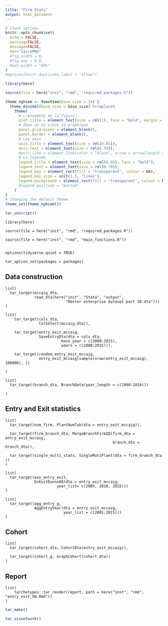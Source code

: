 ```yaml
---
title: "Firm Stats"
output: html_document
---
```



```r
# Chunk options
knitr::opts_chunk$set(
  echo = FALSE,
  warning=FALSE,
  message=FALSE,
  dev="CairoPNG"
  #fig.width = 6,
  #fig.asp = 0.8,
  #out.width = "80%"
)
#options(knitr.duplicate.label = "allow")

```

```r

library(here)

source(file = here("inst", "rmd", "required_packages.R"))


```

```r

theme_nghiem <- function(base_size = 14) {
  theme_minimal(base_size = base_size) %+replace%
    theme(
      # L'ensemble de la figure
      plot.title = element_text(size = rel(1), face = "bold", margin = margin(0,0,5,0), hjust = 0),
      # Zone où se situe le graphique
      panel.grid.minor = element_blank(),
      panel.border = element_blank(),
      # Les axes
      axis.title = element_text(size = rel(0.85)),
      axis.text = element_text(size = rel(0.70)),
      #axis.line = element_line(color = "black", arrow = arrow(length = unit(0.3, "lines"), type = "closed"))
      # La légende
      legend.title = element_text(size = rel(0.85), face = "bold"),
      legend.text = element_text(size = rel(0.70)),
      legend.key = element_rect(fill = "transparent", colour = NA),
      legend.key.size = unit(1.5, "lines"),
      legend.background = element_rect(fill = "transparent", colour = NA)
      #legend.position = "bottom"
    )
}
# Changing the default theme
theme_set(theme_nghiem())
```

```r
tar_unscript()

```



```targets
library(here)

source(file = here("inst", "rmd", "required_packages.R"))

source(file = here("inst", "rmd", "main_functions.R"))


options(tidyverse.quiet = TRUE)

tar_option_set(packages = packages)

```


## Data construction 


<!-- ```{targets nghiem-data} -->
<!-- years <- c(2001:2015) -->

<!-- dn_list <- list(  -->
<!--   # here("inst", "extdata", -->
<!--   #                   "Stata_2000", -->
<!--   #                   "dn2000.dta"), -->
<!--                  here("inst", "extdata", -->
<!--                     "Stata_2001", -->
<!--                     "dn2001.dta"), -->
<!--                  here("inst", "extdata", -->
<!--                     "Stata_2002", -->
<!--                     "dn2002.dta"), -->
<!--                  here("inst", "extdata", -->
<!--                     "Stata_2003", -->
<!--                     "dn2003.dta"), -->
<!--                  here("inst", "extdata", -->
<!--                     "Stata_2004", -->
<!--                     "dn2004.dta"), -->
<!--                  here("inst", "extdata", -->
<!--                     "Stata_2005", -->
<!--                     "dn2005.dta"), -->
<!--                  here("inst", "extdata", -->
<!--                     "Stata_2006", -->
<!--                     "dn2006.dta"), -->
<!--                  here("inst", "extdata", -->
<!--                     "Stata_2007", -->
<!--                     "dn2007.dta"), -->
<!--                  here("inst", "extdata", -->
<!--                     "Stata_2008", -->
<!--                     "dn2008.dta"), -->
<!--                  here("inst", "extdata", -->
<!--                     "Stata_2009", -->
<!--                     "dn2009.dta"), -->
<!--                  here("inst", "extdata", -->
<!--                     "Stata_2010", -->
<!--                     "dn2010.dta"), -->
<!--                  here("inst", "extdata", -->
<!--                     "Stata_2011", -->
<!--                     "dn2011_mst.dta"), -->
<!--                  here("inst", "extdata", -->
<!--                     "Stata_2012", -->
<!--                     "dn2012_mst.dta"), -->
<!--                  here("inst", "extdata", -->
<!--                     "Stata_2013", -->
<!--                     "dn2013_mst.dta"), -->
<!--                  here("inst", "extdata", -->
<!--                     "Stata_2014", -->
<!--                     "dn2014.dta"), -->
<!--                  here("inst", "extdata", -->
<!--                     "Stata_2015", -->
<!--                     "dn2015.dta") -->
<!--                  # here("inst", "extdata", -->
<!--                  #    "Stata_2016", -->
<!--                  #    "dn2016.dta"), -->
<!--                  # here("inst", "extdata", -->
<!--                  #    "Stata_2017", -->
<!--                  #    "dn2017_new.dta"), -->
<!--                  # here("inst", "extdata", -->
<!--                  #    "Stata_2018", -->
<!--                  #    "dn2018.dta") -->
<!--                  ) -->


<!-- list( -->
<!--   tar_target(crosswalk_07_to_93, here::here("inst", "extdata", -->
<!--                                             "vsic_2007_to_1993.csv")), -->

<!--   tar_target(district_codes, fread(here("inst", "extdata",  -->
<!--                              "harmonized_district_codes.csv"))),    -->

<!--   tar_target(geo_dta, VNFirmSurvey::getLocation(dta_list = dn_list, -->
<!--                                   years = years, -->
<!--                                   district_codes = district_codes,  -->
<!--                                   crosswalk_07_to_93 = crosswalk_07_to_93)) -->

<!--   ) -->


<!-- ``` -->


<!-- ```{targets process-dta} -->


<!-- list(  -->
<!--     # tar_target(firm_type_entry_dta, -->
<!--     #        ownership(geo_dta = geo_dta)), -->

<!--     tar_target(fixed_firmID_dta, -->
<!--            harmonize_firmID(geo_dta = geo_dta)), -->

<!--      tar_target(entry_exit_dta, -->
<!--            EntryExit(geo_dta = fixed_firmID_dta, -->
<!--                                    base_year = years, -->
<!--                                    years = years)), -->

<!--     tar_target(random_entry_exit,  -->
<!--                entry_exit_dta[sample(nrow(entry_exit_dta), 100000), ]) -->

<!--      ) -->

<!-- ``` -->



```targets
list(
  tar_target(mccaig_dta, 
             read_dta(here("inst", "Stata", "output", 
                           "Master enterprise dataset part 30.dta")))
)

```


```targets
list(
    tar_target(cols_dta, 
               ColSelect(mccaig_dta)), 
    
    tar_target(entry_exit_mccaig,
               SaveEntryDta(dta = cols_dta,
                         base_year = c(2000:2015),
                         years = c(2000:2015))), 
    
    tar_target(random_entry_exit_mccaig, 
               entry_exit_mccaig[sample(nrow(entry_exit_mccaig), 100000), ])
    
)    
```


```targets

list(
  tar_target(branch_dta, BranchData(year_length = c(2000:2014)))
  
)
```





## Entry and Exit statistics

```targets
list(
  tar_target(num_firm, PlantNumTab(dta = entry_exit_mccaig)), 
  
  tar_target(firm_branch_dta, MergeBranchFirmID(firm_dta = entry_exit_mccaig,
                                                branch_dta = branch_dta)), 
  
  tar_target(single_multi_stats, SingleMutiPlant(dta = firm_branch_dta ))
)

```


```targets

list(
  tar_target(ave_entry_exit, 
             EnExitDunne88(dta = entry_exit_mccaig, 
                       year_list= c(2005, 2010, 2015)))
)

```


```targets
list(
  tar_target(agg_entry_g, 
             AggEntryYear(dta = entry_exit_mccaig,
                          year_list = c(2001:2015)))
)
```


## Cohort 

```targets
list(
  tar_target(cohort_dta, CohortDta(entry_exit_mccaig)), 
  
  tar_target(cohort_g, GraphCohort(cohort_dta))
)
```


## Report 


```targets

list(
    tarchetypes::tar_render(report, path = here("inst", "rmd", "entry_exit_VN.Rmd"))
)

```




```r
tar_make()
```

```r
tar_visnetwork()
```
